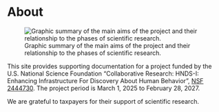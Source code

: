 # About

![Graphic summary of the main aims of the project and their relationship to the phases of scientific research.](include/img/Fig-1-Aims-v2.png){#fig-aims}

This site provides supporting documentation for a project funded by the U.S. National Science Foundation "Collaborative Research: HNDS-I: Enhancing Infrastructure For Discovery About Human Behavior", [NSF 2444730](https://www.nsf.gov/awardsearch/showAward?AWD_ID=2444730&HistoricalAwards=false). The project period is March 1, 2025 to February 28, 2027.

We are grateful to taxpayers for their support of scientific research.
